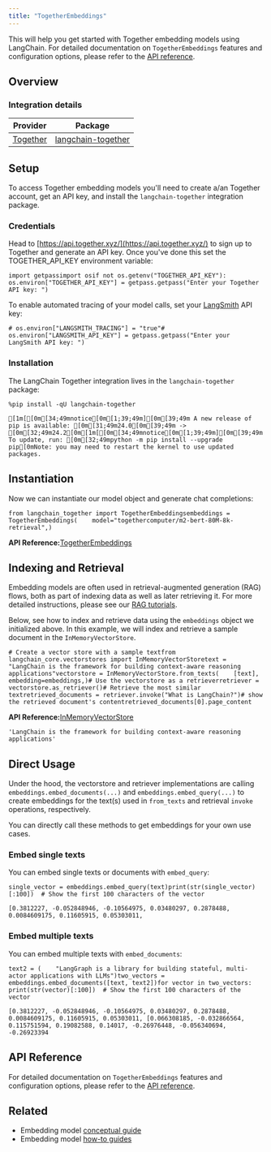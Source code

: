 ```yaml
---
title: "TogetherEmbeddings"
---
```


This will help you get started with Together embedding models using LangChain. For detailed documentation on `TogetherEmbeddings` features and configuration options, please refer to the [API reference](https://python.langchain.com/api_reference/together/embeddings/langchain_together.embeddings.TogetherEmbeddings.html).

## Overview

### Integration details

| Provider                                               | Package                                                                                                                                    |
| ------------------------------------------------------ | ------------------------------------------------------------------------------------------------------------------------------------------ |
| [Together](/oss/integrations/text_embedding/together) | [langchain-together](https://python.langchain.com/api_reference/together/embeddings/langchain_together.embeddings.TogetherEmbeddings.html) |

## Setup

To access Together embedding models you'll need to create a/an Together account, get an API key, and install the `langchain-together` integration package.

### Credentials

Head to [https://api.together.xyz/](https://api.together.xyz/) to sign up to Together and generate an API key. Once you've done this set the TOGETHER\_API\_KEY environment variable:

```
import getpassimport osif not os.getenv("TOGETHER_API_KEY"):    os.environ["TOGETHER_API_KEY"] = getpass.getpass("Enter your Together API key: ")
```

To enable automated tracing of your model calls, set your [LangSmith](https://docs.smith.langchain.com/) API key:

```
# os.environ["LANGSMITH_TRACING"] = "true"# os.environ["LANGSMITH_API_KEY"] = getpass.getpass("Enter your LangSmith API key: ")
```

### Installation

The LangChain Together integration lives in the `langchain-together` package:

```
%pip install -qU langchain-together
```

```
[1m[[0m[34;49mnotice[0m[1;39;49m][0m[39;49m A new release of pip is available: [0m[31;49m24.0[0m[39;49m -> [0m[32;49m24.2[0m[1m[[0m[34;49mnotice[0m[1;39;49m][0m[39;49m To update, run: [0m[32;49mpython -m pip install --upgrade pip[0mNote: you may need to restart the kernel to use updated packages.
```

## Instantiation

Now we can instantiate our model object and generate chat completions:

```
from langchain_together import TogetherEmbeddingsembeddings = TogetherEmbeddings(    model="togethercomputer/m2-bert-80M-8k-retrieval",)
```

**API Reference:**[TogetherEmbeddings](https://python.langchain.com/api_reference/together/embeddings/langchain_together.embeddings.TogetherEmbeddings.html)

## Indexing and Retrieval

Embedding models are often used in retrieval-augmented generation (RAG) flows, both as part of indexing data as well as later retrieving it. For more detailed instructions, please see our [RAG tutorials](/oss/tutorials).

Below, see how to index and retrieve data using the `embeddings` object we initialized above. In this example, we will index and retrieve a sample document in the `InMemoryVectorStore`.

```
# Create a vector store with a sample textfrom langchain_core.vectorstores import InMemoryVectorStoretext = "LangChain is the framework for building context-aware reasoning applications"vectorstore = InMemoryVectorStore.from_texts(    [text],    embedding=embeddings,)# Use the vectorstore as a retrieverretriever = vectorstore.as_retriever()# Retrieve the most similar textretrieved_documents = retriever.invoke("What is LangChain?")# show the retrieved document's contentretrieved_documents[0].page_content
```

**API Reference:**[InMemoryVectorStore](https://python.langchain.com/api_reference/core/vectorstores/langchain_core.vectorstores.in_memory.InMemoryVectorStore.html)

```
'LangChain is the framework for building context-aware reasoning applications'
```

## Direct Usage

Under the hood, the vectorstore and retriever implementations are calling `embeddings.embed_documents(...)` and `embeddings.embed_query(...)` to create embeddings for the text(s) used in `from_texts` and retrieval `invoke` operations, respectively.

You can directly call these methods to get embeddings for your own use cases.

### Embed single texts

You can embed single texts or documents with `embed_query`:

```
single_vector = embeddings.embed_query(text)print(str(single_vector)[:100])  # Show the first 100 characters of the vector
```

```
[0.3812227, -0.052848946, -0.10564975, 0.03480297, 0.2878488, 0.0084609175, 0.11605915, 0.05303011,
```

### Embed multiple texts

You can embed multiple texts with `embed_documents`:

```
text2 = (    "LangGraph is a library for building stateful, multi-actor applications with LLMs")two_vectors = embeddings.embed_documents([text, text2])for vector in two_vectors:    print(str(vector)[:100])  # Show the first 100 characters of the vector
```

```
[0.3812227, -0.052848946, -0.10564975, 0.03480297, 0.2878488, 0.0084609175, 0.11605915, 0.05303011, [0.066308185, -0.032866564, 0.115751594, 0.19082588, 0.14017, -0.26976448, -0.056340694, -0.26923394
```

## API Reference

For detailed documentation on `TogetherEmbeddings` features and configuration options, please refer to the [API reference](https://python.langchain.com/api_reference/together/embeddings/langchain_together.embeddings.TogetherEmbeddings.html).

## Related

* Embedding model [conceptual guide](/oss/concepts/embedding_models)
* Embedding model [how-to guides](/oss/how_to/#embedding-models)
